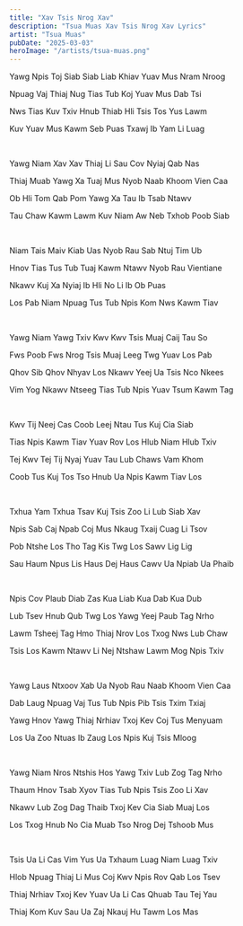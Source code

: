 ```yaml
---
title: "Xav Tsis Nrog Xav"
description: "Tsua Muas Xav Tsis Nrog Xav Lyrics"
artist: "Tsua Muas"
pubDate: "2025-03-03"
heroImage: "/artists/tsua-muas.png"
---
```


Yawg Npis Toj Siab Siab Liab Khiav Yuav Mus Nram Nroog

Npuag Vaj Thiaj Nug Tias Tub Koj Yuav Mus Dab Tsi

Nws Tias Kuv Txiv Hnub Thiab Hli Tsis Tos Yus Lawm

Kuv Yuav Mus Kawm Seb Puas Txawj Ib Yam Li Luag

<br />

Yawg Niam Xav Xav Thiaj Li Sau Cov Nyiaj Qab Nas

Thiaj Muab Yawg Xa Tuaj Mus Nyob Naab Khoom Vien Caa

Ob Hli Tom Qab Pom Yawg Xa Tau Ib Tsab Ntawv

Tau Chaw Kawm Lawm Kuv Niam Aw Neb Txhob Poob Siab

<br />

Niam Tais Maiv Kiab Uas Nyob Rau Sab Ntuj Tim Ub

Hnov Tias Tus Tub Tuaj Kawm Ntawv Nyob Rau Vientiane

Nkawv Kuj Xa Nyiaj Ib Hli No Li Ib Ob Puas

Los Pab Niam Npuag Tus Tub Npis Kom Nws Kawm Tiav

<br />

Yawg Niam Yawg Txiv Kwv Kwv Tsis Muaj Caij Tau So

Fws Poob Fws Nrog Tsis Muaj Leeg Twg Yuav Los Pab

Qhov Sib Qhov Nhyav Los Nkawv Yeej Ua Tsis Nco Nkees

Vim Yog Nkawv Ntseeg Tias Tub Npis Yuav Tsum Kawm Tag

<br />

Kwv Tij Neej Cas Coob Leej Ntau Tus Kuj Cia Siab

Tias Npis Kawm Tiav Yuav Rov Los Hlub Niam Hlub Txiv

Tej Kwv Tej Tij Nyaj Yuav Tau Lub Chaws Vam Khom

Coob Tus Kuj Tos Tso Hnub Ua Npis Kawm Tiav Los

<br />

Txhua Yam Txhua Tsav Kuj Tsis Zoo Li Lub Siab Xav

Npis Sab Caj Npab Coj Mus Nkaug Txaij Cuag Li Tsov

Pob Ntshe Los Tho Tag Kis Twg Los Sawv Lig Lig

Sau Haum Npus Lis Haus Dej Haus Cawv Ua Npiab Ua Phaib

<br />

Npis Cov Plaub Diab Zas Kua Liab Kua Dab Kua Dub

Lub Tsev Hnub Qub Twg Los Yawg Yeej Paub Tag Nrho

Lawm Tsheej Tag Hmo Thiaj Nrov Los Txog Nws Lub Chaw

Tsis Los Kawm Ntawv Li Nej Ntshaw Lawm Mog Npis Txiv

<br />

Yawg Laus Ntxoov Xab Ua Nyob Rau Naab Khoom Vien Caa

Dab Laug Npuag Vaj Tus Tub Npis Pib Tsis Txim Txiaj

Yawg Hnov Yawg Thiaj Nrhiav Txoj Kev Coj Tus Menyuam

Los Ua Zoo Ntuas Ib Zaug Los Npis Kuj Tsis Mloog

<br />

Yawg Niam Nros Ntshis Hos Yawg Txiv Lub Zog Tag Nrho

Thaum Hnov Tsab Xyov Tias Tub Npis Tsis Zoo Li Xav

Nkawv Lub Zog Dag Thaib Txoj Kev Cia Siab Muaj Los

Los Txog Hnub No Cia Muab Tso Nrog Dej Tshoob Mus

<br />

Tsis Ua Li Cas Vim Yus Ua Txhaum Luag Niam Luag Txiv

Hlob Npuag Thiaj Li Mus Coj Kwv Npis Rov Qab Los Tsev

Thiaj Nrhiav Txoj Kev Yuav Ua Li Cas Qhuab Tau Tej Yau

Thiaj Kom Kuv Sau Ua Zaj Nkauj Hu Tawm Los Mas

